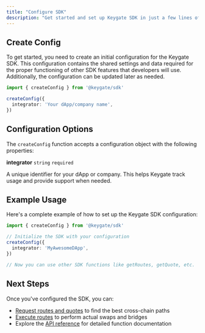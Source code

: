 ```yaml
---
title: "Configure SDK"
description: "Get started and set up Keygate SDK in just a few lines of code."
---
```


## Create Config

To get started, you need to create an initial configuration for the Keygate SDK. This configuration contains the shared settings and data required for the proper functioning of other SDK features that developers will use. Additionally, the configuration can be updated later as needed.

```typescript
import { createConfig } from '@keygate/sdk'

createConfig({
  integrator: 'Your dApp/company name',
})
```

## Configuration Options

The `createConfig` function accepts a configuration object with the following properties:

**integrator** `string` `required`

A unique identifier for your dApp or company. This helps Keygate track usage and provide support when needed.

## Example Usage

Here's a complete example of how to set up the Keygate SDK configuration:

```typescript
import { createConfig } from '@keygate/sdk'

// Initialize the SDK with your configuration
createConfig({
  integrator: 'MyAwesomeDApp',
})

// Now you can use other SDK functions like getRoutes, getQuote, etc.
```

## Next Steps

Once you've configured the SDK, you can:

- [Request routes and quotes](/routes) to find the best cross-chain paths
- [Execute routes](/execute-routes) to perform actual swaps and bridges
- Explore the [API reference](/api-reference) for detailed function documentation
